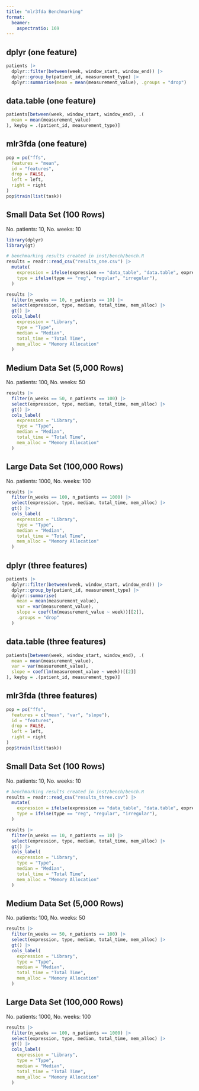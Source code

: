```yaml
---
title: "mlr3fda Benchmarking"
format:
  beamer:
    aspectratio: 169
---
```


## dplyr (one feature)

```r
patients |>
  dplyr::filter(between(week, window_start, window_end)) |>
  dplyr::group_by(patient_id, measurement_type) |>
  dplyr::summarise(mean = mean(measurement_value), .groups = "drop")
```

## data.table (one feature)

```r
patients[between(week, window_start, window_end), .(
  mean = mean(measurement_value)
), keyby = .(patient_id, measurement_type)]
```

## mlr3fda (one feature)

```r
pop = po("ffs",
  features = "mean",
  id = "features",
  drop = FALSE,
  left = left,
  right = right
)
pop$train(list(task))
```

## Small Data Set (100 Rows)

No. patients: 10, No. weeks: 10

```r
library(dplyr)
library(gt)

# benchmarking results created in inst/bench/bench.R
results = readr::read_csv("results_one.csv") |>
  mutate(
    expression = ifelse(expression == "data_table", "data.table", expression),
    type = ifelse(type == "reg", "regular", "irregular"),
  )

results |>
  filter(n_weeks == 10, n_patients == 10) |>
  select(expression, type, median, total_time, mem_alloc) |>
  gt() |>
  cols_label(
    expression = "Library",
    type = "Type",
    median = "Median",
    total_time = "Total Time",
    mem_alloc = "Memory Allocation"
  )
```

## Medium Data Set (5,000 Rows)

No. patients: 100, No. weeks: 50

```r
results |>
  filter(n_weeks == 50, n_patients == 100) |>
  select(expression, type, median, total_time, mem_alloc) |>
  gt() |>
  cols_label(
    expression = "Library",
    type = "Type",
    median = "Median",
    total_time = "Total Time",
    mem_alloc = "Memory Allocation"
  )
```

## Large Data Set (100,000 Rows)

No. patients: 1000, No. weeks: 100

```r
results |>
  filter(n_weeks == 100, n_patients == 1000) |>
  select(expression, type, median, total_time, mem_alloc) |>
  gt() |>
  cols_label(
    expression = "Library",
    type = "Type",
    median = "Median",
    total_time = "Total Time",
    mem_alloc = "Memory Allocation"
  )
```

## dplyr (three features)

```r
patients |>
  dplyr::filter(between(week, window_start, window_end)) |>
  dplyr::group_by(patient_id, measurement_type) |>
  dplyr::summarise(
    mean = mean(measurement_value),
    var = var(measurement_value),
    slope = coef(lm(measurement_value ~ week))[[2]],
    .groups = "drop"
  )
```

## data.table (three features)

```r
patients[between(week, window_start, window_end), .(
  mean = mean(measurement_value),
  var = var(measurement_value),
  slope = coef(lm(measurement_value ~ week))[[2]]
), keyby = .(patient_id, measurement_type)]
```

## mlr3fda (three features)

```r
pop = po("ffs",
  features = c("mean", "var", "slope"),
  id = "features",
  drop = FALSE,
  left = left,
  right = right
)
pop$train(list(task))
```

## Small Data Set (100 Rows)

No. patients: 10, No. weeks: 10

```r
# benchmarking results created in inst/bench/bench.R
results = readr::read_csv("results_three.csv") |>
  mutate(
    expression = ifelse(expression == "data_table", "data.table", expression),
    type = ifelse(type == "reg", "regular", "irregular"),
  )

results |>
  filter(n_weeks == 10, n_patients == 10) |>
  select(expression, type, median, total_time, mem_alloc) |>
  gt() |>
  cols_label(
    expression = "Library",
    type = "Type",
    median = "Median",
    total_time = "Total Time",
    mem_alloc = "Memory Allocation"
  )
```

## Medium Data Set (5,000 Rows)

No. patients: 100, No. weeks: 50

```r
results |>
  filter(n_weeks == 50, n_patients == 100) |>
  select(expression, type, median, total_time, mem_alloc) |>
  gt() |>
  cols_label(
    expression = "Library",
    type = "Type",
    median = "Median",
    total_time = "Total Time",
    mem_alloc = "Memory Allocation"
  )
```

## Large Data Set (100,000 Rows)

No. patients: 1000, No. weeks: 100

```r
results |>
  filter(n_weeks == 100, n_patients == 1000) |>
  select(expression, type, median, total_time, mem_alloc) |>
  gt() |>
  cols_label(
    expression = "Library",
    type = "Type",
    median = "Median",
    total_time = "Total Time",
    mem_alloc = "Memory Allocation"
  )
```
